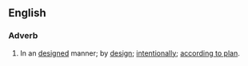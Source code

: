 ==English==
===Adverb===
{{en-adv}}
# In an [[designed]] manner; by [[design]]; [[intentionally]]; [[according to plan]].
